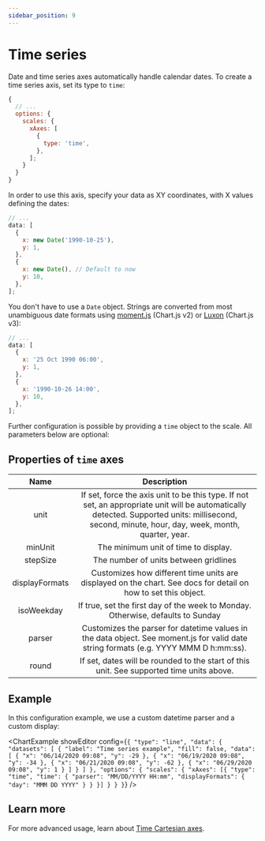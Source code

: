 ```yaml
---
sidebar_position: 9
---
```



# Time series

Date and time series axes automatically handle calendar dates. To create a time series axis, set its type to `time`:

```js
{
  // ...
  options: {
    scales: {
      xAxes: [
        {
          type: 'time',
        },
      ];
    }
  }
}
```

In order to use this axis, specify your data as XY coordinates, with X values defining the dates:

```js
// ...
data: [
  {
    x: new Date('1990-10-25'),
    y: 1,
  },
  {
    x: new Date(), // Default to now
    y: 10,
  },
];
```

You don't have to use a `Date` object. Strings are converted from most unambiguous date formats using [moment.js](https://momentjs.com/docs/#/parsing/) (Chart.js v2) or [Luxon](https://moment.github.io/luxon/#/?id=luxon) (Chart.js v3):

```js
// ...
data: [
  {
    x: '25 Oct 1990 06:00',
    y: 1,
  },
  {
    x: '1990-10-26 14:00',
    y: 10,
  },
];
```

Further configuration is possible by providing a `time` object to the scale. All parameters below are optional:

## Properties of `time` axes

|      Name      |                                                                                            Description                                                                                            |
| :------------: | :-----------------------------------------------------------------------------------------------------------------------------------------------------------------------------------------------: |
|      unit      | If set, force the axis unit to be this type. If not set, an appropriate unit will be automatically detected. Supported units: millisecond, second, minute, hour, day, week, month, quarter, year. |
|    minUnit     |                                                                               The minimum unit of time to display.                                                                                |
|    stepSize    |                                                                               The number of units between gridlines                                                                               |
| displayFormats |                                          Customizes how different time units are displayed on the chart. See docs for detail on how to set this object.                                           |
|   isoWeekday   |                                                          If true, set the first day of the week to Monday. Otherwise, defaults to Sunday                                                          |
|     parser     |                               Customizes the parser for datetime values in the data object. See moment.js for valid date string formats (e.g. YYYY MMM D h:mm:ss).                                |
|     round      |                                                     If set, dates will be rounded to the start of this unit. See supported time units above.                                                      |

## Example

In this configuration example, we use a custom datetime parser and a custom display:

<ChartExample
  showEditor
  config={`{
  "type": "line",
  "data": {
    "datasets": [
      {
        "label": "Time series example",
        "fill": false,
        "data": [
          {
            "x": "06/14/2020 09:08",
            "y": -29
          },
          {
            "x": "06/19/2020 09:08",
            "y": -34
          },
          {
            "x": "06/21/2020 09:08",
            "y": -62
          },
          {
            "x": "06/29/2020 09:08",
            "y": 1
          }
        ]
      }
    ]
  },
  "options": {
    "scales": {
      "xAxes": [{
        "type": "time",
        "time": {
          "parser": "MM/DD/YYYY HH:mm",
          "displayFormats": {
            "day": "MMM DD YYYY"
          }
        }
      }]
    }
  }
}`}
/>

## Learn more

For more advanced usage, learn about [Time Cartesian axes](https://www.chartjs.org/docs/2.9.4/axes/cartesian/time.html).
